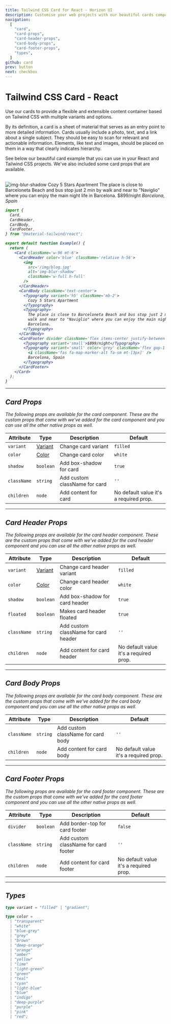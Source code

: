 ```yaml
---
title: Tailwind CSS Card for React - Horizon UI
description: Customise your web projects with our beautiful cards component for Tailwind CSS and React using Material Design guidelines.
navigation:
  [
    "card",
    "card-props",
    "card-header-props",
    "card-body-props",
    "card-footer-props",
    "types",
  ]
github: card
prev: button
next: checkbox
---
```


# Tailwind CSS Card - React

Use our cards to provide a flexible and extensible content container based on Tailwind CSS with multiple variants and options.

By its definition, a card is a sheet of material that serves as an entry point to more detailed information. Cards usually include a photo, text, and a link about a single subject. They should be easy to scan for relevant and actionable information. Elements, like text and images, should be placed on them in a way that clearly indicates hierarchy.

See below our beautiful card example that you can use in your React and Tailwind CSS projects. We've also included some card props that are available.

<br />

<ComponentCard id='card'>
  <Card className='w-96 mt-6'>
    <CardHeader color='blue' className='relative h-56'>
      <Image src='/img/blog.jpg' alt='img-blur-shadow' layout='fill' />
    </CardHeader>
    <CardBody className='text-center'>
      <Typography variant='h5' color='blue-grey' className='mb-2'>
        <span>Cozy 5 Stars Apartment</span>
      </Typography>
      <Typography>
        The place is close to Barceloneta Beach and bus stop just 2 min by walk
        and near to &quot;Naviglio&quot; where you can enjoy the main night life
        in Barcelona.
      </Typography>
    </CardBody>
    <CardFooter
      divider
      className='flex items-center justify-between py-3 -mt-4'>
      <Typography variant='small'>$899/night</Typography>
      <Typography variant='small' color='grey' className='flex gap-1'>
        <i className='fas fa-map-marker-alt fa-sm mt-[3px]' />
        <span>Barcelona, Spain</span>
      </Typography>
    </CardFooter>
  </Card>
</ComponentDemo>

```jsx showLineNumbers
import {
  Card,
  CardHeader,
  CardBody,
  CardFooter,
} from "@material-tailwind/react";

export default function Example() {
  return (
    <Card className='w-96 mt-6'>
      <CardHeader color='blue' className='relative h-56'>
        <img
          src='/img/blog.jpg'
          alt='img-blur-shadow'
          className='w-full h-full'
        />
      </CardHeader>
      <CardBody className='text-center'>
        <Typography variant='h5' className='mb-2'>
          Cozy 5 Stars Apartment
        </Typography>
        <Typography>
          The place is close to Barceloneta Beach and bus stop just 2 min by
          walk and near to "Naviglio" where you can enjoy the main night life in
          Barcelona.
        </Typography>
      </CardBody>
      <CardFooter divider className='flex items-center justify-between py-3'>
        <Typography variant='small'>$899/night</Typography>
        <Typography variant='small' color='grey' className='flex gap-1'>
          <i className='fas fa-map-marker-alt fa-sm mt-[3px]' />
          Barcelona, Spain
        </Typography>
      </CardFooter>
    </Card>
  );
}
```

---

## Card Props

<span id='card-props' className='scroll-mt-48' />
The following props are available for the card component. These are the custom props
that come with we've added for the card component and you can use all the other native
props as well.

| Attribute   | Type                       | Description                   | Default                                |
| ----------- | -------------------------- | ----------------------------- | -------------------------------------- |
| `variant`   | [Variant](#types)          | Change card variant           | <Code small>filled</Code>              |
| `color`     | [Color](#types)            | Change card color             | <Code small>white</Code>               |
| `shadow`    | <Code small>boolean</Code> | Add box-shadow for card       | <Code small>true</Code>                |
| `className` | <Code small>string</Code>  | Add custom className for card | `''`                                   |
| `children`  | <Code small>node</Code>    | Add content for card          | No default value it's a required prop. |

---

## Card Header Props

<span id='card-header-props' className='scroll-mt-48' />
The following props are available for the card header component. These are the custom
props that come with we've added for the card header component and you can use all
the other native props as well.

| Attribute   | Type                       | Description                          | Default                                |
| ----------- | -------------------------- | ------------------------------------ | -------------------------------------- |
| `variant`   | [Variant](#types)          | Change card header variant           | <Code small>filled</Code>              |
| `color`     | [Color](#types)            | Change card header color             | <Code small>white</Code>               |
| `shadow`    | <Code small>boolean</Code> | Add box-shadow for card header       | <Code small>true</Code>                |
| `floated`   | <Code small>boolean</Code> | Makes card header floated            | <Code small>true</Code>                |
| `className` | <Code small>string</Code>  | Add custom className for card header | `''`                                   |
| `children`  | <Code small>node</Code>    | Add content for card header          | No default value it's a required prop. |

---

## Card Body Props

<span id='card-body-props' className='scroll-mt-48' />
The following props are available for the card body component. These are the custom
props that come with we've added for the card body component and you can use all
the other native props as well.

| Attribute   | Type                      | Description                        | Default                                |
| ----------- | ------------------------- | ---------------------------------- | -------------------------------------- |
| `className` | <Code small>string</Code> | Add custom className for card body | `''`                                   |
| `children`  | <Code small>node</Code>   | Add content for card body          | No default value it's a required prop. |

---

## Card Footer Props

<span id='card-footer-props' className='scroll-mt-48' />
The following props are available for the card footer component. These are the custom
props that come with we've added for the card footer component and you can use all
the other native props as well.

| Attribute   | Type                       | Description                          | Default                                |
| ----------- | -------------------------- | ------------------------------------ | -------------------------------------- |
| `divider`   | <Code small>boolean</Code> | Add border-top for card footer       | <Code small>false</Code>               |
| `className` | <Code small>string</Code>  | Add custom className for card footer | `''`                                   |
| `children`  | <Code small>node</Code>    | Add content for card footer          | No default value it's a required prop. |

---

## Types

<span id='types' className='scroll-mt-48' />

```ts
type variant = "filled" | "gradient";
```

```ts
type color =
  | "transparent"
  | "white"
  | "blue-grey"
  | "grey"
  | "brown"
  | "deep-orange"
  | "orange"
  | "amber"
  | "yellow"
  | "lime"
  | "light-green"
  | "green"
  | "teal"
  | "cyan"
  | "light-blue"
  | "blue"
  | "indigo"
  | "deep-purple"
  | "purple"
  | "pink"
  | "red";
```
